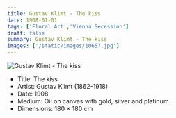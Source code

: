 ```yaml
---
title: Gustav Klimt - The kiss
date: 1908-01-01
tags: ['Floral Art','Vienna Secession']
draft: false
summary: Gustav Klimt - The kiss
images: ['/static/images/10657.jpg']
---
```


![Gustav Klimt - The kiss](/static/images/10657.jpg)

* Title: The kiss
* Artist: Gustav Klimt (1862-1918)
* Date: 1908
* Medium: Oil on canvas with gold, silver and platinum
* Dimensions: 180 × 180 cm


